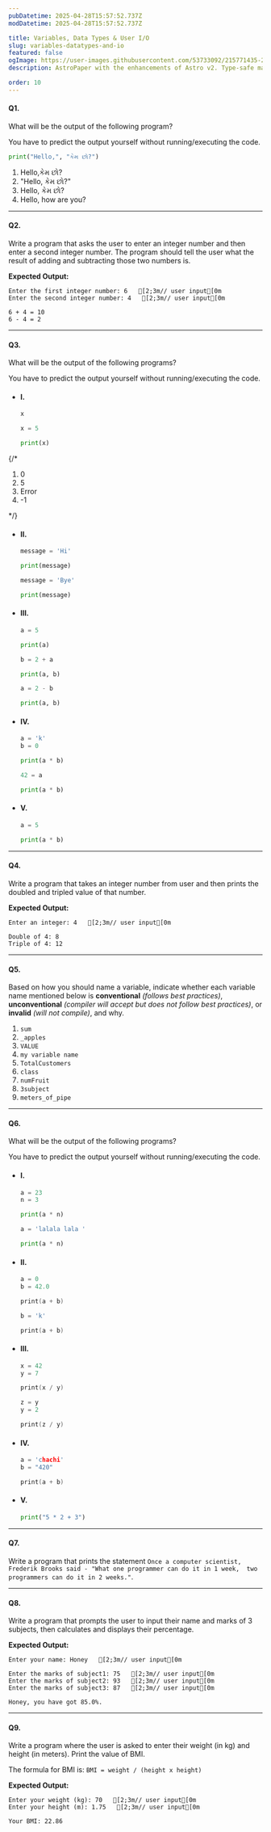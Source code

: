 ```yaml
---
pubDatetime: 2025-04-28T15:57:52.737Z
modDatetime: 2025-04-28T15:57:52.737Z

title: Variables, Data Types & User I/O
slug: variables-datatypes-and-io
featured: false
ogImage: https://user-images.githubusercontent.com/53733092/215771435-25408246-2309-4f8b-a781-1f3d93bdf0ec.png
description: AstroPaper with the enhancements of Astro v2. Type-safe markdown contents, bug fixes and better dev experience etc.

order: 10
---
```



#### Q1.

What will be the output of the following program?

<Admonition variant="caution" title="caution">
    You have to predict the output yourself without running/executing the code.
</Admonition>

<div class="w-full my-8"></div>
  
```py
print("Hello,", "કેમ છો?")
```

<ol class="list-[lower-alpha] bold-li">
    <li>Hello,કેમ છો?</li>
    <li>"Hello, કેમ છો?"</li>
    <li>Hello, કેમ છો?</li>
    <li>Hello, how are you?</li>
</ol>

---

#### Q2.

Write a program that asks the user to enter an integer number and then enter a second integer number. The program should tell the user what the result of adding and subtracting those two numbers is.

**Expected Output:**

```ansi
Enter the first integer number: 6   [2;3m// user input[0m
Enter the second integer number: 4   [2;3m// user input[0m

6 + 4 = 10
6 - 4 = 2
```

---

#### Q3.

What will be the output of the following programs?

<Admonition variant="caution" title="caution">
    You have to predict the output yourself without running/executing the code.
</Admonition>

- #### I.
    ```py
    x

    x = 5

    print(x)
    ```

{/* <ol class="list-[lower-alpha] bold-li">
    <li>0</li>
    <li>5</li>
    <li>Error</li>
    <li>-1</li>
</ol> */}

- #### II.
    ```py
    message = 'Hi'

    print(message)

    message = 'Bye'

    print(message)
    ```

- #### III.
    ```py
    a = 5

    print(a)

    b = 2 + a

    print(a, b)

    a = 2 - b

    print(a, b)
    ```

- #### IV.
    ```py
    a = 'k'
    b = 0

    print(a * b)

    42 = a

    print(a * b)
    ```

- #### V.
    ```py
    a = 5

    print(a * b)
    ```

---

#### Q4.

Write a program that takes an integer number from user and then prints the doubled and tripled value of that number.

**Expected Output:**

```ansi
Enter an integer: 4   [2;3m// user input[0m

Double of 4: 8
Triple of 4: 12
```

---

#### Q5.

Based on how you should name a variable, indicate whether each variable name mentioned below is **conventional** _(follows best practices)_, **unconventional** _(compiler will accept but does not follow best practices)_, or **invalid** _(will not compile)_, and why.

<ol class="list-[upper-roman] bold-li">
    <li><code>sum</code></li>
    <li><code>_apples</code></li>
    <li><code>VALUE</code></li>
    <li><code>my variable name</code></li>
    <li><code>TotalCustomers</code></li>
    <li><code>class</code></li>
    <li><code>numFruit</code></li>
    <li><code>3subject</code></li>
    <li><code>meters_of_pipe</code></li>
</ol>

---

#### Q6.

What will be the output of the following programs?

<Admonition variant="caution" title="caution">
    You have to predict the output yourself without running/executing the code.
</Admonition>

- #### I.
    ```py
    a = 23
    n = 3

    print(a * n)

    a = 'lalala lala '

    print(a * n)
    ```

- #### II.
    ```cpp
    a = 0
    b = 42.0

    print(a + b)

    b = 'k'

    print(a + b)
    ```

- #### III.
    ```cpp
    x = 42
    y = 7

    print(x / y)

    z = y
    y = 2

    print(z / y)
    ```

- #### IV.
    ```cpp
    a = 'chachi'
    b = "420"

    print(a + b)
    ```

- #### V.
    ```py
    print("5 * 2 + 3")
    ```

---

#### Q7.

Write a program that prints the statement `Once a computer scientist, Frederik Brooks said - "What one programmer can do it in 1 week, 
two programmers can do it in 2 weeks."`.

---

#### Q8.

Write a program that prompts the user to input their name and marks of 3 subjects, then 
calculates and displays their percentage.

**Expected Output:**

```ansi
Enter your name: Honey   [2;3m// user input[0m

Enter the marks of subject1: 75   [2;3m// user input[0m
Enter the marks of subject2: 93   [2;3m// user input[0m
Enter the marks of subject3: 87   [2;3m// user input[0m

Honey, you have got 85.0%.
```

---

#### Q9.

Write a program where the user is asked to enter their weight (in kg) and height (in meters). Print the value of BMI.

The formula for BMI is: `BMI = weight / (height x height)`

**Expected Output:**

```ansi
Enter your weight (kg): 70   [2;3m// user input[0m
Enter your height (m): 1.75   [2;3m// user input[0m

Your BMI: 22.86
```